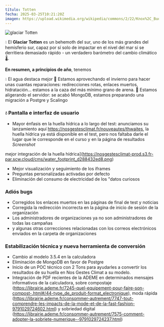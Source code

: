 ```yaml
---
título: Totten
fecha: 2025-03-25T10:21:20Z
imagen: https://upload.wikimedia.org/wikipedia/commons/2/22/Knox%2C_Budd_and_Sabrina_Coasts%2C_Antarctica.jpg
---
```


![glaciar Totten](https://upload.wikimedia.org/wikipedia/commons/2/22/Knox%2C_Budd_and_Sabrina_Coasts%2C_Antarctica.jpg)

💧 El **Glaciar Totten** es un behemoth del sur, uno de los más grandes del hemisferio sur, capaz por sí solo de impactar en el nivel del mar si se derritiera demasiado rápido - un verdadero barómetro del cambio climático 🌡️.

**En resumen, a principios de año**, tenemos

💧 El agua destaca mejor
🐛 Estamos aprovechando el invierno para hacer unas cuantas reparaciones: redirecciones rotas, enlaces muertos, hidratación... estamos a la caza del más mínimo grano de arena.
🔧 Estamos aligerando el servidor: se acabó MongoDB, estamos preparando una migración a Postgre y Scalingo

### 💧 Pantalla e interfaz de usuario

- Mayor énfasis en la huella hídrica a lo largo del test: anunciamos su lanzamiento aquí https://nosgestesclimat.fr/nouveautes/thwaites, la huella hídrica ya está disponible en el test, pero nos faltaba darle el lugar que le corresponde en el curso y en la página de resultados *Screenshot*

mejor integración de la huella hídrica](https://nosgestesclimat-prod.s3.fr-par.scw.cloud/cms/water_footprint_d288432ed8.png)

- Mejor visualización y seguimiento de los iframes
- Preguntas personalizadas activadas por defecto
- Eliminación del consumo de electricidad de los "datos curiosos

### Adiós bugs

- Corregidos los enlaces muertos en las páginas de final de test y noticias
- Corregida la redirección incorrecta en la página de inicio de sesión de la organización
- Los administradores de organizaciones ya no son administradores de todas las campañas
- y algunas otras correcciones relacionadas con los correos electrónicos enviados en la carpeta de organizaciones

### Estabilización técnica y nueva herramienta de conversión

- Cambio al modelo 3.5.4 en la calculadora
- Eliminación de MongoDB en favor de Postgre
- Inicio de un POC técnico con 2 Tons para ayudarles a convertir los resultados de su huella en Nos Gestes Climat a su modelo.
- Integración de PDF recientes de la ADEME en determinados mensajes informativos de la calculadora, sobre compostaje (https://librairie.ademe.fr/7245-quel-equipement-pour-faire-son-compost-.html#/44-type_de_produit-format_electronique), moda rápida (https://librairie.ademe.fr/consommer-autrement/7747-tout-comprendre-les-impacts-de-la-mode-et-de-la-fast-fashion-9791029724602.html) y sobriedad digital (https://librairie.ademe.fr/consommer-autrement/7575-comment-adopter-la-sobriete-numerique--9791029724237.html)